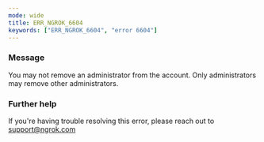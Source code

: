 ```yaml
---
mode: wide
title: ERR_NGROK_6604
keywords: ["ERR_NGROK_6604", "error 6604"]
---
```



### Message

You may not remove an administrator from the account. Only administrators may remove other administrators.

<ErrorDetails />

### Further help

If you're having trouble resolving this error, please reach out to [support@ngrok.com](mailto:support@ngrok.com?subject=Help%20with%20ERR_NGROK_6604)
